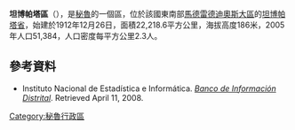 '''坦博帕塔區'''（{{lang-es|Distrito de Tambopata}}），是[[秘魯|秘魯]]的一個區，位於該國東南部[[馬德雷德迪奧斯大區|馬德雷德迪奧斯大區]]的[[坦博帕塔省|坦博帕塔省]]，始建於1912年12月26日，面積22,218.6平方公里，海拔高度186米，2005年人口51,384，人口密度每平方公里2.3人。

==參考資料==
*{{es icon}} Instituto Nacional de Estadística e Informática. ''[https://web.archive.org/web/20080410165254/http://desa.inei.gob.pe/mapas/bid/ Banco de Información Distrital]''. Retrieved April 11, 2008.

{{Peru-geo-stub}}
[[Category:秘魯行政區|Category:秘魯行政區]]
